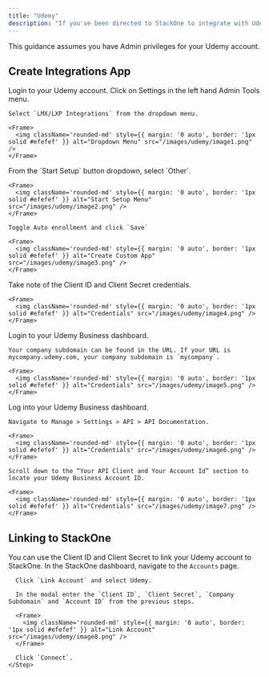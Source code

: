 ```yaml
---
title: "Udemy"
description: "If you've been directed to StackOne to integrate with Udemy, the following steps will help you understand the process and any necessary actions to configure successful integration."
---
```


<Warning>
  This guidance assumes you have Admin privileges for your Udemy account.
</Warning>

## Create Integrations App

<Steps>
  <Step title="Log into Udemy">
    Login to your Udemy account.
  </Step>

  <Step title="Navigate to LMX/LXP Integrations">
    Click on Settings in the left hand Admin Tools menu.

    Select `LMX/LXP Integrations` from the dropdown menu.

    <Frame>
      <img className='rounded-md' style={{ margin: '0 auto', border: '1px solid #efefef' }} alt="Dropdown Menu" src="/images/udemy/image1.png" />
    </Frame>
  </Step>

  <Step title="Create Custom Integration">
    From the `Start Setup` button dropdown, select `Other`.

    <Frame>
      <img className='rounded-md' style={{ margin: '0 auto', border: '1px solid #efefef' }} alt="Start Setup Menu" src="/images/udemy/image2.png" />
    </Frame>

    Toggle Auto enrollment and click `Save`

    <Frame>
      <img className='rounded-md' style={{ margin: '0 auto', border: '1px solid #efefef' }} alt="Create Custom App" src="/images/udemy/image3.png" />
    </Frame>
  </Step>

  <Step title="Note the Client ID and Client Secret">
    Take note of the Client ID and Client Secret credentials.

    <Frame>
      <img className='rounded-md' style={{ margin: '0 auto', border: '1px solid #efefef' }} alt="Credentials" src="/images/udemy/image4.png" />
    </Frame>
  </Step>

  <Step title="Find Company Subdomain">
    Login to your Udemy Business dashboard.

    Your company subdomain can be found in the URL. If your URL is mycompany.udemy.com, your company subdomain is `mycompany`.

    <Frame>
      <img className='rounded-md' style={{ margin: '0 auto', border: '1px solid #efefef' }} alt="Credentials" src="/images/udemy/image5.png" />
    </Frame>
  </Step>

  <Step title="Find Account ID">
    Log into your Udemy Business dashboard.

    Navigate to Manage > Settings > API > API Documentation.

    <Frame>
      <img className='rounded-md' style={{ margin: '0 auto', border: '1px solid #efefef' }} alt="Credentials" src="/images/udemy/image6.png" />
    </Frame>

    Scroll down to the “Your API Client and Your Account Id” section to locate your Udemy Business Account ID.

    <Frame>
      <img className='rounded-md' style={{ margin: '0 auto', border: '1px solid #efefef' }} alt="Credentials" src="/images/udemy/image7.png" />
    </Frame>
  </Step>

</Steps>


## Linking to StackOne

You can use the Client ID and Client Secret to link your Udemy account to StackOne.
  <Steps>
    <Step title="Link Udemy Account">
      In the StackOne dashboard, navigate to the `Accounts` page.

      Click `Link Account` and select Udemy.

      In the modal enter the `Client ID`, `Client Secret`, `Company Subdomain` and `Account ID` from the previous steps.

      <Frame>
        <img className='rounded-md' style={{ margin: '0 auto', border: '1px solid #efefef' }} alt="Link Account" src="/images/udemy/image8.png" />
      </Frame>

      Click `Connect`.
    </Step>

  </Steps>
